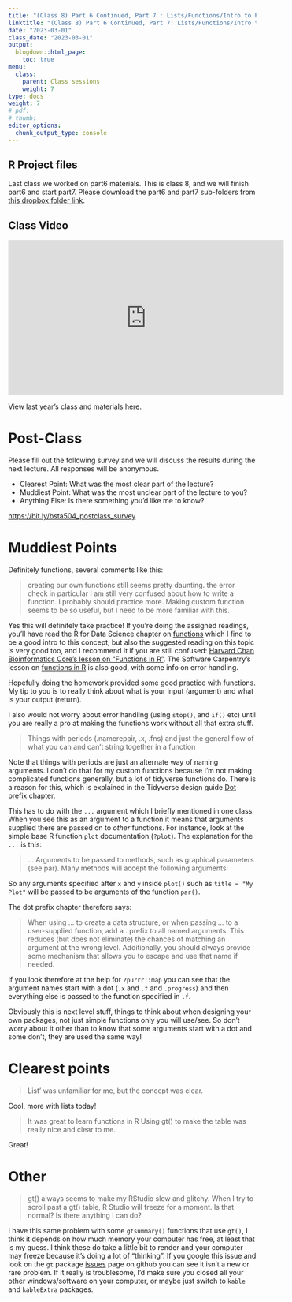 ```yaml
---
title: "(Class 8) Part 6 Continued, Part 7 : Lists/Functions/Intro to Purrr"
linktitle: "(Class 8) Part 6 Continued, Part 7: Lists/Functions/Intro to Purrr"
date: "2023-03-01"
class_date: "2023-03-01"
output:
  blogdown::html_page:
    toc: true
menu:
  class:
    parent: Class sessions
    weight: 7
type: docs
weight: 7
# pdf: 
# thumb: 
editor_options: 
  chunk_output_type: console
---
```




## R Project files

Last class we worked on part6 materials. This is class 8, and we will finish part6 and start part7. Please download the part6 and part7 sub-folders from [this dropbox folder link](https://bit.ly/bsta504_dropbox_2023).

## Class Video


<iframe width="560" height="315" src="https://www.youtube.com/embed/IJYgWOfZa-M" frameborder="0" allow="accelerometer; autoplay; clipboard-write; encrypted-media; gyroscope; picture-in-picture" allowfullscreen></iframe>


View last year's class and materials [here](https://sph-r-programming-2022.netlify.app/class/08-class/).

# Post-Class

Please fill out the following survey and we will discuss the results during the next lecture. All responses will be anonymous.

- Clearest Point: What was the most clear part of the lecture?
- Muddiest Point: What was the most unclear part of the lecture to you?
- Anything Else: Is there something you'd like me to know?

<https://bit.ly/bsta504_postclass_survey>


# Muddiest Points

Definitely functions, several comments like this:

> creating our own functions still seems pretty daunting. the error check in particular
> I am still very confused about how to write a function. I probably should practice more.
> Making custom function seems to be so useful, but I need to be more familiar with this. 

Yes this will definitely take practice! If you're doing the assigned readings, you'll have read the R for Data Science chapter on [functions](https://r4ds.had.co.nz/functions.html) which I find to be a good intro to this concept, but also the suggested reading on this topic is very good too, and I recommend it if you are still confused: [Harvard Chan Bioinformatics Core's lesson on "Functions in R"](https://hbctraining.github.io/Intro-to-R-flipped/lessons/03_introR-functions-and-arguments.html). The Software Carpentry's lesson on [functions in R](https://swcarpentry.github.io/r-novice-inflammation/02-func-R/) is also good, with some info on error handling.

Hopefully doing the homework provided some good practice with functions. My tip to you is to really think about what is your input (argument) and what is your output (return).

I also would not worry about error handling (using `stop()`, and `if()` etc) until you are really a pro at making the functions work without all that extra stuff.

> Things with periods (.namerepair, .x, .fns) and just the general flow of what you can and can't string together in a function

Note that things with periods are just an alternate way of naming arguments. I don't do that for my custom functions because I'm not making complicated functions generally, but a lot of tidyverse functions do. There is a reason for this, which is explained in the Tidyverse design guide [Dot prefix](https://design.tidyverse.org/dots-prefix.html) chapter.

This has to do with the `...` argument which I briefly mentioned in one class. When you see this as an argument to a function it means that arguments supplied there are passed on to *other* functions. For instance, look at the simple base R function `plot` documentation (`?plot`). The explanation for the `...` is this:

> ...	Arguments to be passed to methods, such as graphical parameters (see par). Many methods will accept the following arguments:

So any arguments specified after `x` and `y` inside `plot()` such as `title = "My Plot"` will be passed to be arguments of the function `par()`.

The dot prefix chapter therefore says:

> When using ... to create a data structure, or when passing ... to a user-supplied function, add a . prefix to all named arguments. This reduces (but does not eliminate) the chances of matching an argument at the wrong level. Additionally, you should always provide some mechanism that allows you to escape and use that name if needed.

If you look therefore at the help for `?purrr::map` you can see that the argument names start with a dot (`.x` and `.f` and `.progress`) and then everything else is passed to the function specified in `.f`.

Obviously this is next level stuff, things to think about when designing your own packages, not just simple functions only you will use/see. So don't worry about it other than to know that some arguments start with a dot and some don't, they are used the same way!


# Clearest points

> List' was unfamiliar for me, but the concept was clear.

Cool, more with lists today!

> It was great to learn functions in R
> Using gt() to make the table was really nice and clear to me.

Great!


# Other

> gt() always seems to make my RStudio slow and glitchy. When I try to scroll past a gt() table, R Studio will freeze for a moment. Is that normal? Is there anything I can do?

I have this same problem with some `gtsummary()` functions that use `gt()`, I think it depends on how much memory your computer has free, at least that is my guess. I think these do take a little bit to render and your computer may freeze because it's doing a lot of "thinking". If you google this issue and look on the `gt` package [issues](https://github.com/rstudio/gt/issues/967) page on github you can see it isn't a new or rare problem. If it really is troublesome, I'd make sure you closed all your other windows/software on your computer, or maybe just switch to `kable` and `kableExtra` packages.




